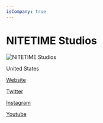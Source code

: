 ```yaml
---
isCompany: true
---
```


# NITETIME Studios

![NITETIME Studios](http://nitetimestudios.com/img/logo.svg)

<Location>

United States

</Location>

<Website>

[Website](http://nitetimestudios.com)

[Twitter](https://twitter.com/NITETIMEStudios)

[Instagram](https://www.instagram.com/NITETIMEstudios)

[Youtube](https://www.youtube.com/channel/UCjz2dvFUBjYa4fotIpK9yOQ)

</Website>
